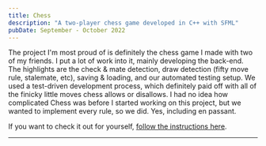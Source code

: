 ```yaml
---
title: Chess
description: "A two-player chess game developed in C++ with SFML"
pubDate: September - October 2022
---
```


The project I'm most proud of is definitely the chess game I made with two of my friends. I put a lot of work into it, mainly developing the back-end. 
The highlights are the check & mate detection, draw detection (fifty move rule, stalemate, etc), saving & loading, and our automated testing setup. We used a
test-driven development process, which definitely paid off with all of the finicky little moves chess allows or disallows. I had no idea how complicated
Chess was before I started working on this project, but we wanted to implement every rule, so we did. Yes, including en passant. 

<BlogImage src={ChessSetup} alt="Screenshot of our chess game's GUI. The pieces are in their initial positions." />

<BlogImage src={ChessGame} alt="Screenshot of our chess game's GUI. The game is in-progress." />

<BlogImage src={Checkmate} alt="Screenshot of our chess game's GUI. White has just won by checkmate." />

If you want to check it out for yourself, [follow the instructions here](https://github.com/mortonjack/chess-oop 'Chess Repo').

---